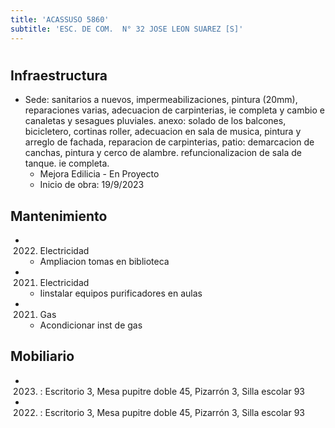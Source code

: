 ```yaml
---
title: 'ACASSUSO 5860'
subtitle: 'ESC. DE COM.  N° 32 JOSE LEON SUAREZ [S]'
---
```


#
## Infraestructura

* Sede: sanitarios a nuevos, impermeabilizaciones, pintura (20mm), reparaciones varias, adecuacion de carpinterias, ie completa y cambio e canaletas y sesagues pluviales.  anexo: solado de los balcones, bicicletero, cortinas roller, adecuacion en sala de musica, pintura y arreglo de fachada, reparacion de carpinterias, patio: demarcacion de canchas, pintura y cerco de alambre. refuncionalizacion de sala de tanque. ie completa. 
    + Mejora Edilicia - En Proyecto 
    + Inicio de obra: 19/9/2023 






## Mantenimiento

*  (2022) Electricidad 
    + Ampliacion tomas en biblioteca

*  (2021) Electricidad 
    + Iinstalar equipos purificadores en aulas

*  (2021) Gas 
    + Acondicionar inst de gas





## Mobiliario

*  (2023) : Escritorio 3, Mesa pupitre doble 45, Pizarrón 3, Silla escolar 93 

*  (2022) : Escritorio 3, Mesa pupitre doble 45, Pizarrón 3, Silla escolar 93 



